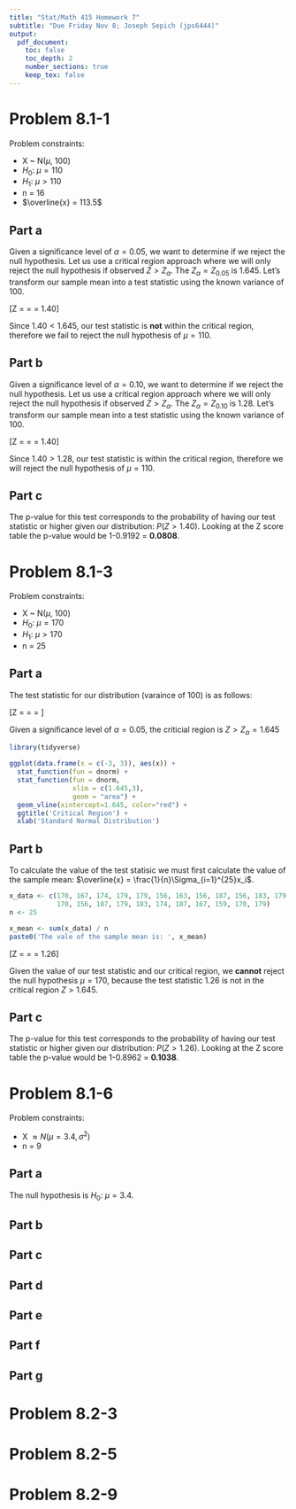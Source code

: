 ```yaml
---
title: "Stat/Math 415 Homework 7"
subtitle: "Due Friday Nov 8; Joseph Sepich (jps6444)"
output:
  pdf_document:
    toc: false
    toc_depth: 2
    number_sections: true
    keep_tex: false
---
```



# Problem 8.1-1

Problem constraints:

* X ~ N($\mu$, 100)
* $H_0$: $\mu = 110$
* $H_1$: $\mu > 110$
* n = 16
* $\overline{x} = 113.5$

## Part a

Given a significance level of $\alpha = 0.05$, we want to determine if we reject the null hypothesis. Let us use a critical region approach where we will only reject the null hypothesis if observed $Z > Z_{\alpha}$. The $Z_{\alpha} = Z_{0.05}$ is 1.645. Let's transform our sample mean into a test statistic using the known variance of 100.

\[Z = \frac{\overline{x} - \mu}{\sqrt{\frac{\sigma^2}{n}}} = \frac{113.5 - 110}{\sqrt{100/16}} = 1.40\]

Since $1.40 < 1.645$, our test statistic is **not** within the critical region, therefore we fail to reject the null hypothesis of $\mu = 110$.

## Part b

Given a significance level of $\alpha = 0.10$, we want to determine if we reject the null hypothesis. Let us use a critical region approach where we will only reject the null hypothesis if observed $Z > Z_{\alpha}$. The $Z_{\alpha} = Z_{0.10}$ is 1.28. Let's transform our sample mean into a test statistic using the known variance of 100.

\[Z = \frac{\overline{x} - \mu}{\sqrt{\frac{\sigma^2}{n}}} = \frac{113.5 - 110}{\sqrt{100/16}} = 1.40\]

Since $1.40 > 1.28$, our test statistic is within the critical region, therefore we will reject the null hypothesis of $\mu = 110$.

## Part c

The p-value for this test corresponds to the probability of having our test statistic or higher given our distribution: $P(Z>1.40)$. Looking at the Z score table the p-value would be 1-0.9192 = **0.0808**.

# Problem 8.1-3

Problem constraints:

* X ~ N($\mu$, 100)
* $H_0$: $\mu = 170$
* $H_1$: $\mu > 170$
* n = 25

## Part a

The test statistic for our distribution (varaince of 100) is as follows:

\[Z = \frac{\overline{x} - \mu}{\sqrt{\frac{\sigma^2}{n}}} = \frac{\overline{x} - 170}{\sqrt{100/25}} = \frac{\overline{x} - 170}{2}\]

Given a significance level of $\alpha = 0.05$, the criticial region is $Z > Z_{\alpha} = 1.645$

```r
library(tidyverse)
```

```r
ggplot(data.frame(x = c(-3, 3)), aes(x)) +
  stat_function(fun = dnorm) +
  stat_function(fun = dnorm, 
                xlim = c(1.645,3),
                geom = "area") + 
  geom_vline(xintercept=1.645, color="red") +
  ggtitle('Critical Region') +
  xlab('Standard Normal Distribution')
```

## Part b

To calculate the value of the test statisic we must first calculate the value of the sample mean: $\overline{x} = \frac{1}{n}\Sigma_{i=1}^{25}x_i$.

```r
x_data <- c(170, 167, 174, 179, 179, 156, 163, 156, 187, 156, 183, 179, 174, 179,
            170, 156, 187, 179, 183, 174, 187, 167, 159, 170, 179)
n <- 25

x_mean <- sum(x_data) / n
paste0('The vale of the sample mean is: ', x_mean)
```

\[Z = \frac{\overline{x} - 170}{2} = \frac{172.52 - 170}{2} = 1.26\]

Given the value of our test statistic and our critical region, we **cannot** reject the null hypothesis $\mu = 170$, because the test statistic 1.26 is not in the critical region $Z > 1.645$.

## Part c

The p-value for this test corresponds to the probability of having our test statistic or higher given our distribution: $P(Z>1.26)$. Looking at the Z score table the p-value would be 1-0.8962 = **0.1038**.

# Problem 8.1-6

Problem constraints:

* X $\approx N(\mu = 3.4, \sigma^2)$
* n = 9

## Part a

The null hypothesis is $H_0$: $\mu = 3.4$.

## Part b



## Part c

## Part d

## Part e

## Part f

## Part g

# Problem 8.2-3

# Problem 8.2-5

# Problem 8.2-9





























